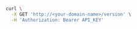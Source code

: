 <CodeGroup>

```bash cURL
curl \
  -X GET 'http://<your-domain-name>/version' \
  -H 'Authorization: Bearer API_KEY'
```

</CodeGroup>